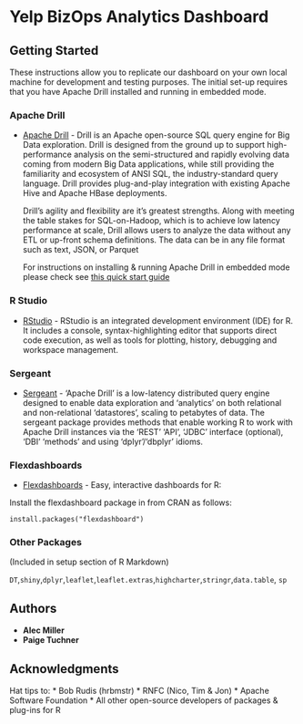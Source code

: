 # Yelp BizOps Analytics Dashboard 

## Getting Started

These instructions allow you to replicate our dashboard on your own local machine for development and testing purposes. The initial set-up requires that you have Apache Drill installed and running in embedded mode.

### Apache Drill
* [Apache Drill](https://drill.apache.org/docs/why-drill/) - Drill is an Apache open-source SQL query engine for Big Data exploration. Drill is designed from the ground up to support high-performance analysis on the semi-structured and rapidly evolving data coming from modern Big Data applications, while still providing the familiarity and ecosystem of ANSI SQL, the industry-standard query language. Drill provides plug-and-play integration with existing Apache Hive and Apache HBase deployments.

  Drill’s agility and flexibility are it's greatest strengths. Along with meeting the table stakes for SQL-on-Hadoop, which is to achieve low latency performance at scale, Drill allows users to analyze the data without any ETL or up-front schema definitions. The data can be in any file format such as text, JSON, or Parquet

  For instructions on installing & running Apache Drill in embedded mode please check see [this quick start guide](https://drill.apache.org/docs/drill-in-10-minutes/)

### R Studio
* [RStudio]() - RStudio is an integrated development environment (IDE) for R. It includes a console, syntax-highlighting editor that supports direct code execution, as well as tools for plotting, history, debugging and workspace management.

### Sergeant
* [Sergeant](https://hrbrmstr.github.io/sergeant/) - 'Apache Drill' is a low-latency distributed query engine designed to enable data exploration and 'analytics' on both relational and non-relational 'datastores', scaling to petabytes of data. The sergeant package provides methods that enable working R to work with Apache Drill instances via the 'REST' 'API', 'JDBC' interface (optional), 'DBI' 'methods' and using 'dplyr'/'dbplyr' idioms.


### Flexdashboards 
* [Flexdashboards](http://rmarkdown.rstudio.com/flexdashboard/) - Easy, interactive dashboards for R:

Install the flexdashboard package in from CRAN as follows:

`install.packages("flexdashboard")`

### Other Packages 
(Included in setup section of R Markdown)

`DT`,`shiny`,`dplyr`,`leaflet`,`leaflet.extras`,`highcharter`,`stringr`,`data.table`, `sp`


## Authors

* **Alec Miller**
* **Paige Tuchner** 

## Acknowledgments

Hat tips to:
* Bob Rudis (hrbmstr)
* RNFC (Nico, Tim & Jon)
* Apache Software Foundation 
* All other open-source developers of packages & plug-ins for R

